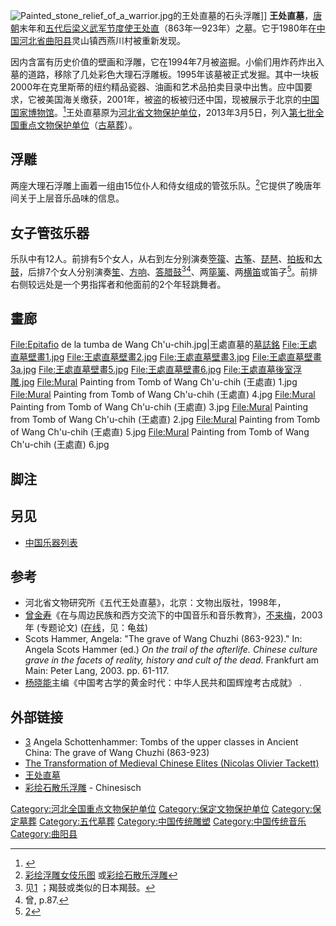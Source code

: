 {{文物保护单位
| 名称 = 王处直墓
| 图片 = 
| 说明 = 
| 级别 = 全国
| Cat = 河北全国重点文物保护单位
| 省区市 = 河北省
| 市/县名 = 保定市曲阳县
| 所在 = 
| 坐标 = <!-- 请使用{{Coord}}模板 -->
| 分类 = 古墓葬
| 时代 = 五代
| 编号 = 7-0522-2-005
| 登录 = 2013年3月
}}

[[File:Painted_stone_relief_of_a_warrior.jpg|thumb]]的王处直墓的石头浮雕]]
'''王处直墓'''，[[唐朝|唐朝]]末年和[[五代|五代]][[后梁|后梁]][[义武军节度使|义武军节度使]][[王处直|王处直]]（863年—923年）之墓。它于1980年在[[中国|中国]][[河北省|河北省]][[曲阳县|曲阳县]]灵山镇西燕川村被重新发现。

因内含富有历史价值的壁画和浮雕，它在1994年7月被盗掘。小偷们用炸药炸出入墓的道路，移除了几处彩色大理石浮雕板。1995年该墓被正式发掘。其中一块板2000年在克里斯蒂的纽约精品瓷器、油画和艺术品拍卖目录中出售。应中国要求，它被美国海关缴获，2001年，被盗的板被归还中国，现被展示于北京的[[中国国家博物馆|中国国家博物馆]]。<ref>{{Cite web | last=Brodie | first=Neil | title=Wang Chuzhi Tomb Panel | url=http://traffickingculture.org/encyclopedia/case-studies/wang-chuzhi-tomb-panel/ | date=3 November 2016 | accessdate=28 December 2017 | archive-date=2017-12-28 | archive-url=https://web.archive.org/web/20171228172511/http://traffickingculture.org/encyclopedia/case-studies/wang-chuzhi-tomb-panel/ | dead-url=no }}</ref>王处直墓原为[[河北省文物保护单位|河北省文物保护单位]]，2013年3月5日，列入[[第七批全国重点文物保护单位|第七批全国重点文物保护单位]]（[[第七批全国重点文物保护单位中的古墓葬|古墓葬]]）。

== 浮雕 ==
两座大理石浮雕上画着一组由15位仆人和侍女组成的管弦乐队。<ref>[http://bbs.cnhxs.com/dispbbs.asp?boardID=56&ID=2642&page=7 彩绘浮雕女伎乐图] {{webarchive|url=https://archive.is/20120709085624/http://bbs.cnhxs.com/dispbbs.asp?boardID=56&ID=2642&page=7 |date=2012-07-09 }}或[http://baike.baidu.com/view/1295415.html 彩绘石散乐浮雕]</ref>它提供了晚唐年间关于上层音乐品味的信息。

== 女子管弦乐器 ==
乐队中有12人。前排有5个女人，从右到左分别演奏[[箜篌|箜篌]]、[[古筝|古筝]]、[[中國琵琶|琵琶]]、[[拍板|拍板]]和[[中式大鼓|大鼓]]，后排7个女人分别演奏[[笙|笙]]、[[方响|方响]]、[[答腊鼓|答腊鼓]]<ref>见[http://www.zdic.net/cd/ci/12/ZdicE7ZdicADZdic94198721.htm] {{Wayback|url=http://www.zdic.net/cd/ci/12/ZdicE7ZdicADZdic94198721.htm |date=20121003010242 }}；羯鼓或类似的日本羯鼓。</ref><ref>曾, p.87.</ref>、两[[筚篥|筚篥]]、两[[横笛|横笛]]或笛子<ref>[http://baike.baidu.com/view/1295415.html]</ref>。前排右侧较远处是一个男指挥者和他面前的2个年轻跳舞者。

== 畫廊 ==
<gallery>
File:Epitafio de la tumba de Wang Ch'u-chih.jpg|王處直墓的[[墓誌銘|墓誌銘]]
File:王處直墓壁畫1.jpg
File:王處直墓壁畫2.jpg
File:王處直墓壁畫3.jpg
File:王處直墓壁畫3a.jpg
File:王處直墓壁畫5.jpg
File:王處直墓壁畫6.jpg
File:王處直墓後室浮雕.jpg
File:Mural Painting from Tomb of Wang Ch'u-chih (王處直) 1.jpg
File:Mural Painting from Tomb of Wang Ch'u-chih (王處直) 4.jpg
File:Mural Painting from Tomb of Wang Ch'u-chih (王處直) 3.jpg
File:Mural Painting from Tomb of Wang Ch'u-chih (王處直) 2.jpg
File:Mural Painting from Tomb of Wang Ch'u-chih (王處直) 5.jpg
File:Mural Painting from Tomb of Wang Ch'u-chih (王處直) 6.jpg
</gallery>

== 脚注 ==
{{reflist|2}}

== 另见 ==
* [[中国乐器列表|中国乐器列表]]

== 参考 ==
* 河北省文物研究所《五代王处直墓》，北京：文物出版社，1998年，{{ISBN|7-5010-1035-8}}
* [[曾金寿|曾金寿]]《在与周边民族和西方交流下的中国音乐和音乐教育》，[[不来梅|不来梅]]，2003年 (专题论文) ([https://web.archive.org/web/20110928065506/http://deposit.ddb.de/cgi-bin/dokserv?idn=975576887&dok_var=d1&dok_ext=pdf&filename=975576887.pdf 在线]，见：龟兹)
* Scots Hammer, Angela: "The grave of Wang Chuzhi (863-923)." In: Angela Scots Hammer (ed.) ''On the trail of the afterlife. Chinese culture grave in the facets of reality, history and cult of the dead''. Frankfurt am Main: Peter Lang, 2003. pp. 61-117.
* [[杨晓能|杨晓能]]主编《中国考古学的黄金时代：中华人民共和国辉煌考古成就》 {{ISBN|0-300-08132-4}}.

== 外部链接 ==
* [http://www.dmg-web.de/archiv/2001/kurz/panel/Schottenhammer.htm] {{Wayback|url=http://www.dmg-web.de/archiv/2001/kurz/panel/Schottenhammer.htm |date=20120319172623 }} Angela Schottenhammer: Tombs of the upper classes in Ancient China: The grave of Wang Chuzhi (863-923)
* [http://www.hnet.uci.edu/history/faculty/tackett/ntackett/Dissertation.pdf The Transformation of Medieval Chinese Elites (Nicolas Olivier Tackett)]{{dead link|date=2018年1月 |bot=InternetArchiveBot |fix-attempted=yes }}
* [http://baike.baidu.com/view/1295398.htm 王处直墓] {{Wayback|url=http://baike.baidu.com/view/1295398.htm |date=20151215193739 }}
* [http://baike.baidu.com/view/1295415.html 彩绘石散乐浮雕] - Chinesisch</span>
{{河北全国重点文物保护单位}}
[[Category:河北全国重点文物保护单位|Category:河北全国重点文物保护单位]]
[[Category:保定文物保护单位|Category:保定文物保护单位]]
[[Category:保定墓葬|Category:保定墓葬]]
[[Category:五代墓葬|Category:五代墓葬]]
[[Category:中国传统雕塑|Category:中国传统雕塑]]
[[Category:中国传统音乐|Category:中国传统音乐]]
[[Category:曲阳县|Category:曲阳县]]